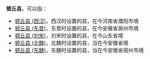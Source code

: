 '''顿丘县'''，可以指：

*[[顿丘县_(西汉)|顿丘县 (西汉)]]，西汉时设置的县，在今河南省濮阳市境
*[[顿丘县_(东晋)|顿丘县 (东晋)]]，东晋时设置的县，在今安徽省滁州市境
*[[顿丘县_(刘宋)|顿丘县 (刘宋)]]，刘宋时设置的县，在今山东省境
*[[顿丘县_(北魏)|顿丘县 (北魏)]]，北魏时设置的县，当在今安徽省境
*[[顿丘县_(东魏)|顿丘县 (东魏)]]，东魏时设置的县，当在今安徽省宿州市境

{{Disambig|D|Cat=三字中国县名消歧义}}